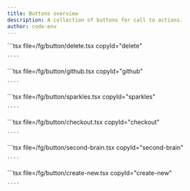 ```yaml
---
title: Buttons overview
description: A collection of buttons for call to actions.
author: code-env
---
```



<ComponentList>
  <ComponentListItem copyId="delete">
    <Delete />
    ```tsx file=<rootDir>/fg/button/delete.tsx copyId="delete"

    ````

  </ComponentListItem>
  <ComponentListItem copyId="github">
    <Github />
    ```tsx file=<rootDir>/fg/button/github.tsx copyId="github"

    ````

  </ComponentListItem>
  <ComponentListItem copyId="sparkles">
    <Sparkles />
    ```tsx file=<rootDir>/fg/button/sparkles.tsx copyId="sparkles"

    ````

  </ComponentListItem>
  <ComponentListItem copyId="checkout">
    <Checkout />
    ```tsx file=<rootDir>/fg/button/checkout.tsx copyId="checkout"

    ````

  </ComponentListItem>
  <ComponentListItem copyId="second-brain">
    <SecondBrain />
    ```tsx file=<rootDir>/fg/button/second-brain.tsx copyId="second-brain"

    ````

  </ComponentListItem>
  <ComponentListItem copyId="create-new">
    <Create />
    ```tsx file=<rootDir>/fg/button/create-new.tsx copyId="create-new"

    ````

  </ComponentListItem>
</ComponentList>
